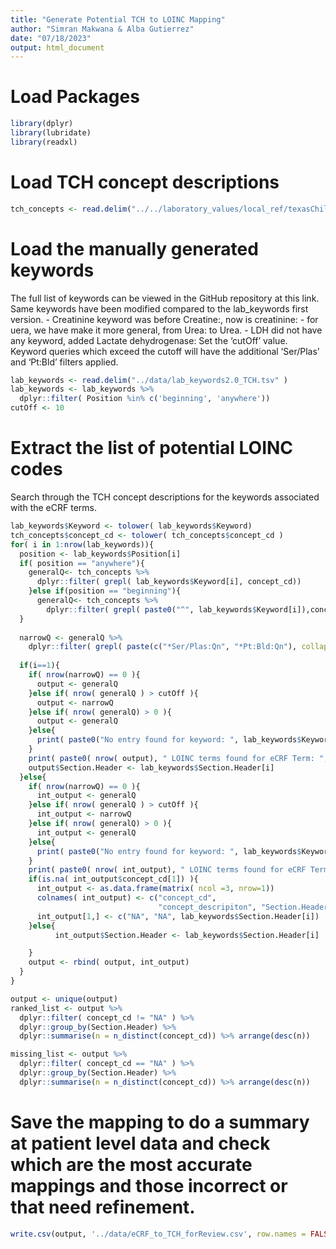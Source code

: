 ```yaml
---
title: "Generate Potential TCH to LOINC Mapping"
author: "Simran Makwana & Alba Gutierrez"
date: "07/18/2023"
output: html_document
---
```


# Load Packages
```r
library(dplyr)
library(lubridate)
library(readxl)
```

# Load TCH concept descriptions
```r
tch_concepts <- read.delim("../../laboratory_values/local_ref/texasChildren/concept_dimension.tsv")
```

# Load the manually generated keywords
The full list of keywords can be viewed in the GitHub repository at this link.
Same keywords have been modified compared to the lab_keywords first version. 
- Creatinine keyword was before Creatine:, now is creatinine:
- for uera, we have make it more general, from Urea: to Urea.
- LDH did not have any keyword, added Lactate dehydrogenase:
Set the 'cutOff' value. Keyword queries which exceed the cutoff will have the additional 'Ser/Plas' and 'Pt:Bld' filters applied.
```r
lab_keywords <- read.delim("../data/lab_keywords2.0_TCH.tsv" )
lab_keywords <- lab_keywords %>%
  dplyr::filter( Position %in% c('beginning', 'anywhere'))
cutOff <- 10
```

# Extract the list of potential LOINC codes
Search through the TCH concept descriptions for the keywords associated with the eCRF terms.
```r
lab_keywords$Keyword <- tolower( lab_keywords$Keyword)
tch_concepts$concept_cd <- tolower( tch_concepts$concept_cd )
for( i in 1:nrow(lab_keywords)){
  position <- lab_keywords$Position[i]
  if( position == "anywhere"){
    generalQ<- tch_concepts %>% 
      dplyr::filter( grepl( lab_keywords$Keyword[i], concept_cd))
    }else if(position == "beginning"){
      generalQ<- tch_concepts %>% 
        dplyr::filter( grepl( paste0("^", lab_keywords$Keyword[i]),concept_cd))
  }
  
  narrowQ <- generalQ %>% 
    dplyr::filter( grepl( paste(c("*Ser/Plas:Qn", "*Pt:Bld:Qn"), collapse = "|"), concept_cd))
  
  if(i==1){
    if( nrow(narrowQ) == 0 ){
      output <- generalQ
    }else if( nrow( generalQ ) > cutOff ){
      output <- narrowQ
    }else if( nrow( generalQ) > 0 ){
      output <- generalQ
    }else{
      print( paste0("No entry found for keyword: ", lab_keywords$Keyword[i]))
    }
    print( paste0( nrow( output), " LOINC terms found for eCRF Term: ", lab_keywords$Section.Header[i], " with keyword: ", lab_keywords$Keyword[i]))
    output$Section.Header <- lab_keywords$Section.Header[i]
  }else{
    if( nrow(narrowQ) == 0 ){
      int_output <- generalQ
    }else if( nrow( generalQ ) > cutOff ){
      int_output <- narrowQ
    }else if( nrow( generalQ) > 0 ){
      int_output <- generalQ
    }else{
      print( paste0("No entry found for keyword: ", lab_keywords$Keyword[i]))
    }
    print( paste0( nrow( int_output), " LOINC terms found for eCRF Term: ", lab_keywords$Section.Header[i], " with keyword: ", lab_keywords$Keyword[i]))
    if(is.na( int_output$concept_cd[1]) ){
      int_output <- as.data.frame(matrix( ncol =3, nrow=1))
      colnames( int_output) <- c("concept_cd", 
                                 "concept_descripiton", "Section.Header")
      int_output[1,] <- c("NA", "NA", lab_keywords$Section.Header[i])
    }else{
          int_output$Section.Header <- lab_keywords$Section.Header[i]

    }
    output <- rbind( output, int_output)
  }
}

output <- unique(output)
ranked_list <- output %>% 
  dplyr::filter( concept_cd != "NA" ) %>%
  dplyr::group_by(Section.Header) %>% 
  dplyr::summarise(n = n_distinct(concept_cd)) %>% arrange(desc(n)) 

missing_list <- output %>% 
  dplyr::filter( concept_cd == "NA" ) %>%
  dplyr::group_by(Section.Header) %>% 
  dplyr::summarise(n = n_distinct(concept_cd)) %>% arrange(desc(n)) 


```
# Save the mapping to do a summary at patient level data and check which are the most accurate mappings and those incorrect or that need refinement. 

```r
write.csv(output, '../data/eCRF_to_TCH_forReview.csv', row.names = FALSE)
```
